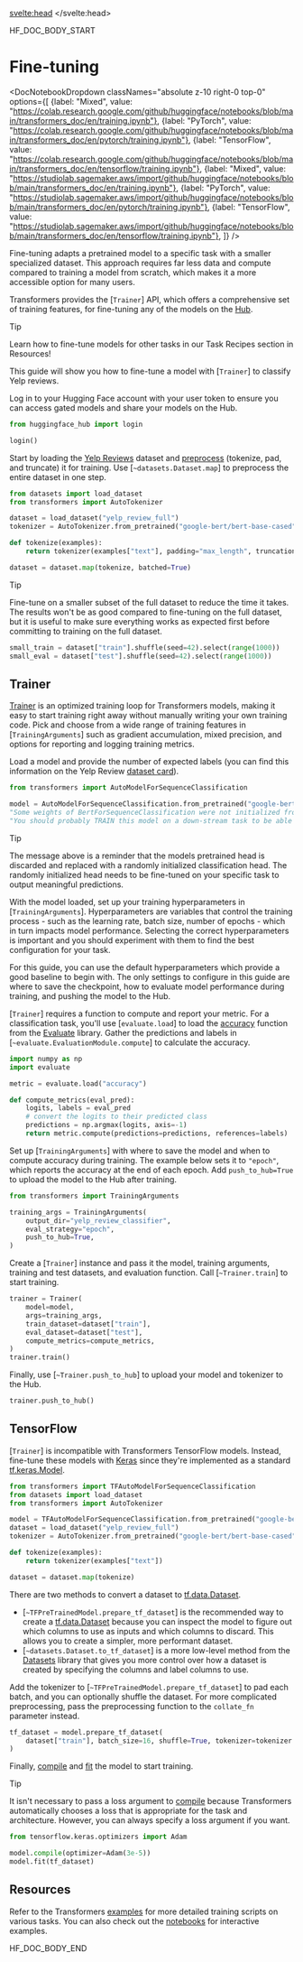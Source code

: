 <script lang="ts">
let fw: "pt" | "tf" = "pt";
onMount(() => {
    const urlParams = new URLSearchParams(window.location.search);
    fw = urlParams.get("fw") || "pt";
});
</script>
<svelte:head>
  <meta name="hf:doc:metadata" content={metadata} >
</svelte:head>

<!--HF DOCBUILD BODY START-->

HF_DOC_BODY_START

<!--Copyright 2024 The HuggingFace Team. All rights reserved.

Licensed under the Apache License, Version 2.0 (the "License"); you may not use this file except in compliance with
the License. You may obtain a copy of the License at

http://www.apache.org/licenses/LICENSE-2.0

Unless required by applicable law or agreed to in writing, software distributed under the License is distributed on
an "AS IS" BASIS, WITHOUT WARRANTIES OR CONDITIONS OF ANY KIND, either express or implied. See the License for the
specific language governing permissions and limitations under the License.

⚠️ Note that this file is in Markdown but contain specific syntax for our doc-builder (similar to MDX) that may not be
rendered properly in your Markdown viewer.

-->

# Fine-tuning

<DocNotebookDropdown
  classNames="absolute z-10 right-0 top-0"
  options={[
    {label: "Mixed", value: "https://colab.research.google.com/github/huggingface/notebooks/blob/main/transformers_doc/en/training.ipynb"},
    {label: "PyTorch", value: "https://colab.research.google.com/github/huggingface/notebooks/blob/main/transformers_doc/en/pytorch/training.ipynb"},
    {label: "TensorFlow", value: "https://colab.research.google.com/github/huggingface/notebooks/blob/main/transformers_doc/en/tensorflow/training.ipynb"},
    {label: "Mixed", value: "https://studiolab.sagemaker.aws/import/github/huggingface/notebooks/blob/main/transformers_doc/en/training.ipynb"},
    {label: "PyTorch", value: "https://studiolab.sagemaker.aws/import/github/huggingface/notebooks/blob/main/transformers_doc/en/pytorch/training.ipynb"},
    {label: "TensorFlow", value: "https://studiolab.sagemaker.aws/import/github/huggingface/notebooks/blob/main/transformers_doc/en/tensorflow/training.ipynb"},
]} />

Fine-tuning adapts a pretrained model to a specific task with a smaller specialized dataset. This approach requires far less data and compute compared to training a model from scratch, which makes it a more accessible option for many users.

Transformers provides the [`Trainer`] API, which offers a comprehensive set of training features, for fine-tuning any of the models on the [Hub](https://hf.co/models).

> [!TIP]
> Learn how to fine-tune models for other tasks in our Task Recipes section in Resources!

This guide will show you how to fine-tune a model with [`Trainer`] to classify Yelp reviews.

Log in to your Hugging Face account with your user token to ensure you can access gated models and share your models on the Hub.

```py
from huggingface_hub import login

login()
```

Start by loading the [Yelp Reviews](https://hf.co/datasets/yelp_review_full) dataset and [preprocess](./fast_tokenizers#preprocess) (tokenize, pad, and truncate) it for training. Use [`~datasets.Dataset.map`] to preprocess the entire dataset in one step.

```py
from datasets import load_dataset
from transformers import AutoTokenizer

dataset = load_dataset("yelp_review_full")
tokenizer = AutoTokenizer.from_pretrained("google-bert/bert-base-cased")

def tokenize(examples):
    return tokenizer(examples["text"], padding="max_length", truncation=True)

dataset = dataset.map(tokenize, batched=True)
```

> [!TIP]
> Fine-tune on a smaller subset of the full dataset to reduce the time it takes. The results won't be as good compared to fine-tuning on the full dataset, but it is useful to make sure everything works as expected first before committing to training on the full dataset.
> ```py
> small_train = dataset["train"].shuffle(seed=42).select(range(1000))
> small_eval = dataset["test"].shuffle(seed=42).select(range(1000))
> ```

## Trainer

<Youtube id="nvBXf7s7vTI"/>

[Trainer](./trainer) is an optimized training loop for Transformers models, making it easy to start training right away without manually writing your own training code. Pick and choose from a wide range of training features in [`TrainingArguments`] such as gradient accumulation, mixed precision, and options for reporting and logging training metrics.

Load a model and provide the number of expected labels (you can find this information on the Yelp Review [dataset card](https://huggingface.co/datasets/yelp_review_full#data-fields)).

```py
from transformers import AutoModelForSequenceClassification

model = AutoModelForSequenceClassification.from_pretrained("google-bert/bert-base-cased", num_labels=5)
"Some weights of BertForSequenceClassification were not initialized from the model checkpoint at google-bert/bert-base-cased and are newly initialized: ['classifier.bias', 'classifier.weight']"
"You should probably TRAIN this model on a down-stream task to be able to use it for predictions and inference."
```

> [!TIP]
> The message above is a reminder that the models pretrained head is discarded and replaced with a randomly initialized classification head. The randomly initialized head needs to be fine-tuned on your specific task to output meaningful predictions.

With the model loaded, set up your training hyperparameters in [`TrainingArguments`]. Hyperparameters are variables that control the training process - such as the learning rate, batch size, number of epochs - which in turn impacts model performance. Selecting the correct hyperparameters is important and you should experiment with them to find the best configuration for your task.

For this guide, you can use the default hyperparameters which provide a good baseline to begin with. The only settings to configure in this guide are where to save the checkpoint, how to evaluate model performance during training, and pushing the model to the Hub.

[`Trainer`] requires a function to compute and report your metric. For a classification task, you'll use [`evaluate.load`] to load the [accuracy](https://hf.co/spaces/evaluate-metric/accuracy) function from the [Evaluate](https://hf.co/docs/evaluate/index) library. Gather the predictions and labels in [`~evaluate.EvaluationModule.compute`] to calculate the accuracy.

```py
import numpy as np
import evaluate

metric = evaluate.load("accuracy")

def compute_metrics(eval_pred):
    logits, labels = eval_pred
    # convert the logits to their predicted class
    predictions = np.argmax(logits, axis=-1)
    return metric.compute(predictions=predictions, references=labels)
```

Set up [`TrainingArguments`] with where to save the model and when to compute accuracy during training. The example below sets it to `"epoch"`, which reports the accuracy at the end of each epoch. Add `push_to_hub=True` to upload the model to the Hub after training.

```py
from transformers import TrainingArguments

training_args = TrainingArguments(
    output_dir="yelp_review_classifier",
    eval_strategy="epoch",
    push_to_hub=True,
)
```

Create a [`Trainer`] instance and pass it the model, training arguments, training and test datasets, and evaluation function. Call [`~Trainer.train`] to start training.

```py
trainer = Trainer(
    model=model,
    args=training_args,
    train_dataset=dataset["train"],
    eval_dataset=dataset["test"],
    compute_metrics=compute_metrics,
)
trainer.train()
```

Finally, use [`~Trainer.push_to_hub`] to upload your model and tokenizer to the Hub.

```py
trainer.push_to_hub()
```

## TensorFlow

[`Trainer`] is incompatible with Transformers TensorFlow models. Instead, fine-tune these models with [Keras](https://keras.io/) since they're implemented as a standard [tf.keras.Model](https://www.tensorflow.org/api_docs/python/tf/keras/Model).

```py
from transformers import TFAutoModelForSequenceClassification
from datasets import load_dataset
from transformers import AutoTokenizer

model = TFAutoModelForSequenceClassification.from_pretrained("google-bert/bert-base-cased", num_labels=5)
dataset = load_dataset("yelp_review_full")
tokenizer = AutoTokenizer.from_pretrained("google-bert/bert-base-cased")

def tokenize(examples):
    return tokenizer(examples["text"])

dataset = dataset.map(tokenize)
```

There are two methods to convert a dataset to [tf.data.Dataset](https://www.tensorflow.org/api_docs/python/tf/data/Dataset).

- [`~TFPreTrainedModel.prepare_tf_dataset`] is the recommended way to create a [tf.data.Dataset](https://www.tensorflow.org/api_docs/python/tf/data/Dataset) because you can inspect the model to figure out which columns to use as inputs and which columns to discard. This allows you to create a simpler, more performant dataset.
- [`~datasets.Dataset.to_tf_dataset`] is a more low-level method from the [Datasets](https://hf.co/docs/datasets/index) library that gives you more control over how a dataset is created by specifying the columns and label columns to use.

Add the tokenizer to [`~TFPreTrainedModel.prepare_tf_dataset`] to pad each batch, and you can optionally shuffle the dataset. For more complicated preprocessing, pass the preprocessing function to the `collate_fn` parameter instead.

```py
tf_dataset = model.prepare_tf_dataset(
    dataset["train"], batch_size=16, shuffle=True, tokenizer=tokenizer
)
```

Finally, [compile](https://keras.io/api/models/model_training_apis/#compile-method) and [fit](https://keras.io/api/models/model_training_apis/#fit-method) the model to start training.

> [!TIP]
> It isn't necessary to pass a loss argument to [compile](https://keras.io/api/models/model_training_apis/#compile-method) because Transformers automatically chooses a loss that is appropriate for the task and architecture. However, you can always specify a loss argument if you want.

```py
from tensorflow.keras.optimizers import Adam

model.compile(optimizer=Adam(3e-5))
model.fit(tf_dataset)
```

## Resources

Refer to the Transformers [examples](https://github.com/huggingface/transformers/tree/main/examples) for more detailed training scripts on various tasks. You can also check out the [notebooks](./notebooks) for interactive examples.


<!--HF DOCBUILD BODY END-->

HF_DOC_BODY_END


